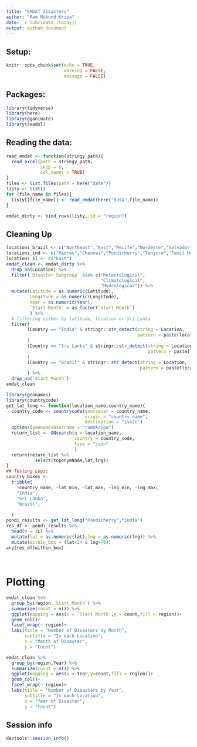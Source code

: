 ```yaml
---
title: "EMDAT disasters"
author: "Ram Mukund Kripa"
date: `r lubridate::today()`
output: github_document
---
```

## Setup:

```r

knitr::opts_chunk$set(echo = TRUE,
                      warning = FALSE,
                      message = FALSE)

```

## Packages:

```r

library(tidyverse)
library(here)
library(gganimate)
library(readxl)

```

## Reading the data:

```r
read_emdat <- function(stringy_path){
  read_excel(path = stringy_path,
             skip = 6,
             col_names = TRUE)
}
files <- list.files(path = here("data"))
listy <- list()
for (file_name in files){
  listy[[file_name]] <- read_emdat(here("data",file_name))
}

emdat_dirty <- bind_rows(listy,.id = "region")

```

## Cleaning Up

```r
locations_brazil <- c("Northeast","East","Recife","Nordeste","Salvador")
locations_ind <- c("Madras","Chennai","Pondicherry","Tanjore","Tamil Nadu")
locations_sl <- c("East")
emdat_clean <- emdat_dirty %>%
  drop_na(Location) %>%
  filter(`Disaster Subgroup` %in% c("Meteorological",
                                    "Climatological",
                                    "Hydrological")) %>%
  mutate(Latitude = as.numeric(Latitude),
         Longitude = as.numeric(Longitude),
         Year = as.numeric(Year),
         `Start Month` = as_factor(`Start Month`)
         ) %>%
  # filtering either by latitude, location or Sri Lanka
  filter(
        (Country == "India" & stringr::str_detect(string = Location, 
                                                  pattern = paste(locations_ind,collapse="|")))
        |
        (Country == "Sri Lanka" & stringr::str_detect(string = Location, 
                                                      pattern = paste(locations_sl,collapse="|")))
        |
        (Country == "Brazil" & stringr::str_detect(string = Location, 
                                                   pattern = paste(locations_brazil,collapse="|")))
        ) %>%
  drop_na(`Start Month`) 
emdat_clean

```

```r
library(geonames)
library(countrycode)
get_lat_long <- function(location_name,country_name){
  country_code <- countrycode(sourcevar = country_name,
                              origin = "country.name",
                              destination = "iso2c")
  options(geonamesUsername = "rammkripa")
  return_list <- GNsearch(q = location_name,
                          country = country_code,
                          type = "json"
                          )
  return(return_list %>%
           select(toponymName,lat,lng))
}
## Testing Logic
country_boxes <- 
  tribble(
    ~country_name, ~lat_min, ~lat_max, ~lng_min, ~lng_max,
    "India",
    "Sri Lanka",
    "Brazil",
    
  )
pondi_results <- get_lat_long("Pondicherry","India")
res_df <- pondi_results %>%
  head(n = 3L) %>%
  mutate(lat = as.numeric(lat),lng = as.numeric(lng)) %>%
  mutate(within_box = (lat<14 & lng>78))
any(res_df$within_box)
  
  
```

# Plotting

```r
emdat_clean %>%
  group_by(region,`Start Month`) %>%
  summarize(count = n()) %>%
  ggplot(mapping = aes(x = `Start Month`,y = count,fill = region))+
  geom_col()+
  facet_wrap(~ region)+
  labs(title = "Number of Disasters by Month",
       subtitle = "In each Location",
       x = "Month of Disaster",
       y = "Count")
```

```r

emdat_clean %>%
  group_by(region,Year) %>%
  summarize(count = n()) %>%
  ggplot(mapping = aes(x = Year,y=count,fill = region))+
  geom_col()+
  facet_wrap(~ region)+
  labs(title = "Number of Disasters by Year",
       subtitle = "In each Location",
       x = "Year of Disaster",
       y = "Count")

```

## Session info

```r
devtools::session_info()
```